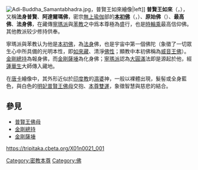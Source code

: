 {{unreferenced|time=2011-06-13T14:30:09+00:00}}

[[File:Adi-Buddha_Samantabhadra.jpg|thumb]]，普賢王如來繪像|left]]
{{藏傳佛教}}
'''普賢王如來'''（{{lang-sa|Samantabhadrarāja Tathāgata}}，{{bo|Kuntuzangpo}}），又稱'''法身普賢'''、'''阿達爾瑪佛'''，密宗[[無上瑜伽|無上瑜伽]]部的'''[[本初佛|本初佛]]'''（{{bo|དང་པོའི་སངས་རྒྱས|w=Dang-po'i sangs-rgyas}}，{{lang-sa|Adibuddha}}）、'''原始佛'''（{{lang-en|Primordial Buddha}}）、'''最高佛'''、'''法身佛'''，在藏傳[[寧瑪派|寧瑪派]]與[[苯教|苯教]]之中爲本尊極為盛行，也是[[時輪|時輪乘]]最高信仰佛。其他教派较少修持供奉。

寧瑪派與苯教认为他是[[本初佛|本初佛]]，為[[法身|法身]]佛，也是宇宙中第一個佛陀（象徵了一切眾生心中所具備的光明本性，即[[如來藏|如來藏]]、清淨[[佛性|佛性]]；顯教中本初佛稱為[[威音王佛|威音王佛]]）。[[金剛總持|金剛總持]]為報身佛，而[[金剛薩埵|金剛薩埵]]為化身佛；[[寧瑪派|寧瑪派]]認為[[大圓滿|大圓滿]]法即是源起於他，經[[蓮華生|蓮華生]]大師傳入藏地。

在[[唐卡|唐卡]]繪像中，其外形近似於[[印度教|印度教]]的[[濕婆|濕婆]]神，一般以裸體出現，髮髻或全身藍色，與白色的[[明妃|明妃]][[普賢王佛母|普賢王佛母]]交抱、[[本尊雙運|本尊雙運]]，象徵智慧與慈悲的結合。

==參見==
*[[普賢王佛母|普賢王佛母]]
*[[金剛總持|金剛總持]]
*[[金剛薩埵|金剛薩埵]]

{{密宗}}
{{諸佛}}
{{Authority control}}
{{DEFAULTSORT:Samantabhadra}}
[[Category:密教本尊|Category:密教本尊]]
[[Category:佛|Category:佛]]
https://tripitaka.cbeta.org/X01n0021_001 {{Wayback|url=https://tripitaka.cbeta.org/X01n0021_001 |date=20210709182459 }}